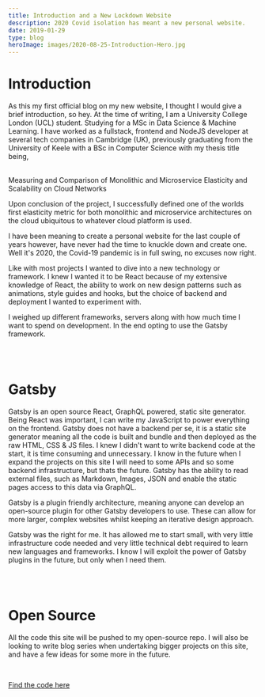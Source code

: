 ```yaml
---
title: Introduction and a New Lockdown Website
description: 2020 Covid isolation has meant a new personal website.
date: 2019-01-29
type: blog
heroImage: images/2020-08-25-Introduction-Hero.jpg
---
```


# Introduction

As this my first official blog on my new website, I thought I would give a brief introduction, so hey.
At the time of writing, I am a University College London (UCL) student. Studying for a MSc in Data Science & Machine Learning.
I have worked as a fullstack, frontend and NodeJS developer at several tech companies in Cambridge (UK), previously graduating from the University of Keele with a BSc in Computer Science with my thesis title being,

<br />
<span class='full-page-quote'>Measuring and Comparison of Monolithic and Microservice Elasticity and Scalability on Cloud Networks</span>

Upon conclusion of the project, I successfully defined one of the worlds first elasticity metric for both monolithic and microservice architectures on the cloud ubiquitous to whatever cloud
platform is used.

I have been meaning to create a personal website for the last couple of years however, have never had the time to knuckle down and create one.
Well it's 2020, the Covid-19 pandemic is in full swing, no excuses now right.

Like with most projects I wanted to dive into a new technology or framework.
I knew I wanted it to be React because of my extensive knowledge of React, the ability to work on new design patterns such as animations, style guides and hooks, but the choice of backend and deployment I wanted to experiment with.

I weighed up different frameworks, servers along with how much time I want to spend on development.
In the end opting to use the Gatsby framework.

<br />
<br />

# Gatsby

Gatsby is an open source React, GraphQL powered, static site generator. Being React was important, I can write my JavaScript to power everything on the frontend.
Gatsby does not have a backend per se, it is a static site generator meaning all the code is built and bundle and then deployed as the raw HTML, CSS & JS files.
I knew I didn't want to write backend code at the start, it is time consuming and unnecessary. I know in the future when I expand the projects on this site I will need to some APIs and so some backend infrastructure,
but thats the future. Gatsby has the ability to read external files, such as Markdown, Images, JSON and enable the static pages access to this data via GraphQL.

Gatsby is a plugin friendly architecture, meaning anyone can develop an open-source plugin for other Gatsby developers to use. These can allow for more larger, complex websites whilst keeping an iterative design approach.

Gatsby was the right for me. It has allowed me to start small, with very little infrastructure code needed and very little technical debt required to learn new languages and frameworks.
I know I will exploit the power of Gatsby plugins in the future, but only when I need them.

<br />
<br />

# Open Source

All the code this site will be pushed to my open-source repo. I will also be looking to write blog series when undertaking bigger projects on this site, and have a few ideas for some more in the future.

<br />

[Find the code here](https://github.com/TobyDrane/Personal-Site)
